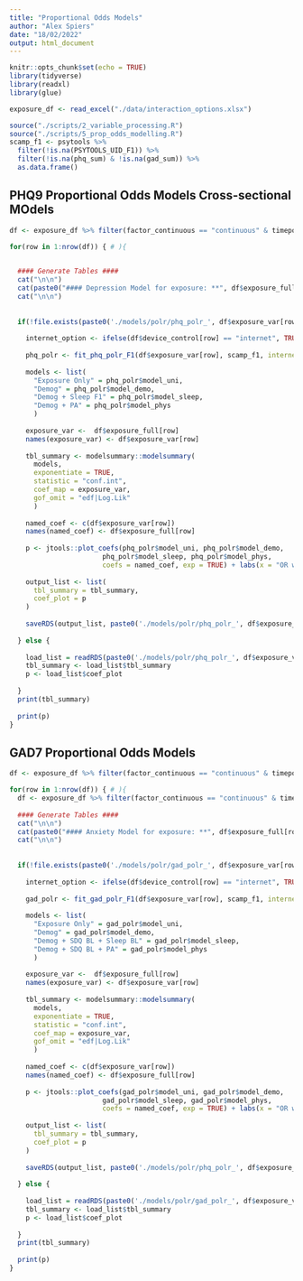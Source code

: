 ---
title: "Proportional Odds Models"
author: "Alex Spiers"
date: "18/02/2022"
output: html_document
---

```{r setup, include=FALSE}
knitr::opts_chunk$set(echo = TRUE)
library(tidyverse)
library(readxl)
library(glue)

exposure_df <- read_excel("./data/interaction_options.xlsx")

source("./scripts/2_variable_processing.R")
source("./scripts/5_prop_odds_modelling.R")
scamp_f1 <- psytools %>%
  filter(!is.na(PSYTOOLS_UID_F1)) %>%
  filter(!is.na(phq_sum) & !is.na(gad_sum)) %>%
  as.data.frame()


```

## PHQ9 Proportional Odds Models Cross-sectional MOdels

```{r phq_models_f1, echo=FALSE, results='asis'}
df <- exposure_df %>% filter(factor_continuous == "continuous" & timepoint == "F1")

for(row in 1:nrow(df)) { # ){

  
  #### Generate Tables ####
  cat("\n\n")
  cat(paste0("#### Depression Model for exposure: **", df$exposure_full[row],"**"))
  cat("\n\n")
  
  
  if(!file.exists(paste0('./models/polr/phq_polr_', df$exposure_var[row], '.rds'))){
  
    internet_option <- ifelse(df$device_control[row] == "internet", TRUE, FALSE)
  
    phq_polr <- fit_phq_polr_F1(df$exposure_var[row], scamp_f1, internet = internet_option, device_adjust = TRUE)
    
    models <- list(
      "Exposure Only" = phq_polr$model_uni,
      "Demog" = phq_polr$model_demo,
      "Demog + Sleep F1" = phq_polr$model_sleep,
      "Demog + PA" = phq_polr$model_phys
      )
  
    exposure_var <-  df$exposure_full[row]
    names(exposure_var) <- df$exposure_var[row]
    
    tbl_summary <- modelsummary::modelsummary(
      models,
      exponentiate = TRUE,
      statistic = "conf.int",
      coef_map = exposure_var,
      gof_omit = "edf|Log.Lik"
      )
    
    named_coef <- c(df$exposure_var[row])
    names(named_coef) <- df$exposure_full[row]
    
    p <- jtools::plot_coefs(phq_polr$model_uni, phq_polr$model_demo, 
                       phq_polr$model_sleep, phq_polr$model_phys,
                       coefs = named_coef, exp = TRUE) + labs(x = "OR with 95% CI")
    
    output_list <- list(
      tbl_summary = tbl_summary,
      coef_plot = p
    )
    
    saveRDS(output_list, paste0('./models/polr/phq_polr_', df$exposure_var[row], '.rds'))
    
  } else {
    
    load_list = readRDS(paste0('./models/polr/phq_polr_', df$exposure_var[row], '.rds'))
    tbl_summary <- load_list$tbl_summary
    p <- load_list$coef_plot
    
  }
  print(tbl_summary)
  
  print(p)
}
```

## GAD7 Proportional Odds Models

```{r gad_models_f1, echo=FALSE, results='asis'}
df <- exposure_df %>% filter(factor_continuous == "continuous" & timepoint == "F1")

for(row in 1:nrow(df)) { # ){
  df <- exposure_df %>% filter(factor_continuous == "continuous" & timepoint == "BL")
  
  #### Generate Tables ####
  cat("\n\n")
  cat(paste0("#### Anxiety Model for exposure: **", df$exposure_full[row],"**"))
  cat("\n\n")
  
  
  if(!file.exists(paste0('./models/polr/gad_polr_', df$exposure_var[row], '.rds'))){
  
    internet_option <- ifelse(df$device_control[row] == "internet", TRUE, FALSE)
  
    gad_polr <- fit_gad_polr_F1(df$exposure_var[row], scamp_f1, internet = internet_option, device_adjust = TRUE)
    
    models <- list(
      "Exposure Only" = gad_polr$model_uni,
      "Demog" = gad_polr$model_demo,
      "Demog + SDQ BL + Sleep BL" = gad_polr$model_sleep,
      "Demog + SDQ BL + PA" = gad_polr$model_phys
      )
  
    exposure_var <-  df$exposure_full[row]
    names(exposure_var) <- df$exposure_var[row]
    
    tbl_summary <- modelsummary::modelsummary(
      models,
      exponentiate = TRUE,
      statistic = "conf.int",
      coef_map = exposure_var,
      gof_omit = "edf|Log.Lik"
      )
    
    named_coef <- c(df$exposure_var[row])
    names(named_coef) <- df$exposure_full[row]
    
    p <- jtools::plot_coefs(gad_polr$model_uni, gad_polr$model_demo, 
                       gad_polr$model_sleep, gad_polr$model_phys,
                       coefs = named_coef, exp = TRUE) + labs(x = "OR with 95% CI")
    
    output_list <- list(
      tbl_summary = tbl_summary,
      coef_plot = p
    )
    
    saveRDS(output_list, paste0('./models/polr/phq_polr_', df$exposure_var[row], '.rds'))
    
  } else {
    
    load_list = readRDS(paste0('./models/polr/gad_polr_', df$exposure_var[row], '.rds'))
    tbl_summary <- load_list$tbl_summary
    p <- load_list$coef_plot
    
  }
  print(tbl_summary)
  
  print(p)
}
```


